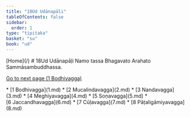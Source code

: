 ```yaml
---
title: "18Ud Udānapāḷi"
tableOfContents: false
sidebar:
  order: 1
type: "tipitaka"
basket: "su"
book: "ud"
---
```



<Paragraph type="center" book="ud">
[Home](/)
</Paragraph>

<Paragraph type="center" book="ud">
# 18Ud Udānapāḷi
</Paragraph>

<Paragraph number="1" type="center" book="ud">
Namo tassa Bhagavato Arahato Sammāsambuddhassa.

[Go to next page (1 Bodhivagga)](1.md)



</Paragraph>

<TableOfContents book="ud" section="18">
* [1 Bodhivagga](1.md)
* [2 Mucalindavagga](2.md)
* [3 Nandavagga](3.md)
* [4 Meghiyavagga](4.md)
* [5 Soṇavagga](5.md)
* [6 Jaccandhavagga](6.md)
* [7 Cūḷavagga](7.md)
* [8 Pāṭaligāmiyavagga](8.md)
</TableOfContents>
